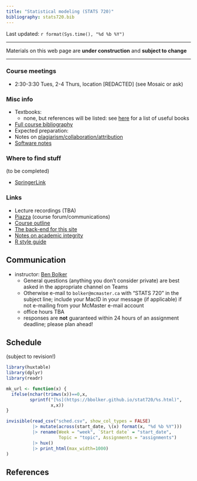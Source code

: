 ```yaml
---
title: "Statistical modeling (STATS 720)"
bibliography: stats720.bib
---
```


<!-- from https://www.w3schools.com/css/css_table.asp -->
<style>
th, td {
   vertical-align: top;
   padding: 15px;
}
tr:nth-child(even) {background-color: #f2f2f2;} 
th {background-color: #ccccff;}
</style>

Last updated: `r format(Sys.time(), "%d %b %Y")`

---

Materials on this web page are **under construction** and **subject to change**

---

### Course meetings

- 2:30-3:30 Tues, 2-4 Thurs, location [REDACTED] (see Mosaic or ask)

### Misc info

- Textbooks:
   - none, but references will be listed: see [here](./books.html) for a list of useful books
- [Full course bibliography](stats720_bib.html)
- Expected preparation: 
- Notes on [plagiarism/collaboration/attribution](./honesty.html)
- [Software notes](software.md)

### Where to find stuff

(to be completed)

- [SpringerLink](https://libraryssl.lib.mcmaster.ca/libaccess/login.php?url=https%3a%2f%2flink.springer.com)

### Links

- Lecture recordings (TBA)
- [Piazza](https://piazza.com/mcmaster.ca/spring2023/stats720) (course forum/communications)
- [Course outline](outline.docx)
- [The back-end for this site](https://github.com/bbolker/stats720)
- [Notes on academic integrity](./honesty.html)
- [R style guide](./R_style.html)

## Communication

- instructor: [Ben Bolker](http://www.math.mcmaster.ca/~bolker/)
    - General questions (anything you don't consider private) are best asked in the appropriate channel on Teams
    - Otherwise e-mail to `bolker@mcmaster.ca` with "STATS 720" in the subject line; include your MacID in your message (if applicable) if not e-mailing from your McMaster e-mail account
	- office hours TBA
	- responses are **not** guaranteed within 24 hours of an assignment deadline; please plan ahead!

## Schedule

(subject to revision!)

```r
library(huxtable)
library(dplyr)
library(readr)

mk_url <- function(x) {
  ifelse(nchar(trimws(x))==0,x,
         sprintf("[%s](https://bbolker.github.io/stat720/%s.html)",
                 x,x))
}

invisible(read_csv("sched.csv", show_col_types = FALSE)
          |> mutate(across(start_date, \(x) format(x, "%d %b %Y")))
          |> rename(Week = "week", `Start date` = "start_date",
                    Topic = "topic", Assignments = "assignments")
          |> hux()
          |> print_html(max_width=1000)
)
```

## References

